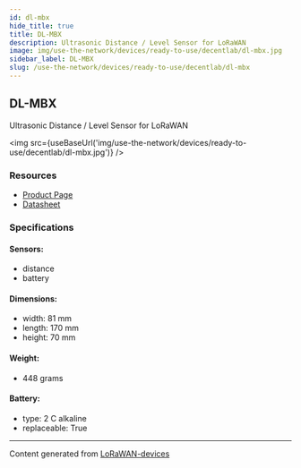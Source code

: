 ```yaml
---
id: dl-mbx
hide_title: true
title: DL-MBX
description: Ultrasonic Distance / Level Sensor for LoRaWAN
image: img/use-the-network/devices/ready-to-use/decentlab/dl-mbx.jpg
sidebar_label: DL-MBX
slug: /use-the-network/devices/ready-to-use/decentlab/dl-mbx
---
```



## DL-MBX

Ultrasonic Distance / Level Sensor for LoRaWAN

<img src={useBaseUrl('img/use-the-network/devices/ready-to-use/decentlab/dl-mbx.jpg')} />

### Resources

- [Product Page](https://www.decentlab.com/products/ultrasonic-distance-/-level-sensor-for-lorawan)
- [Datasheet](https://cdn.decentlab.com/download/datasheets/Decentlab-DL-MBX-datasheet.pdf)

### Specifications

#### Sensors:

- distance
- battery

#### Dimensions:

- width: 81 mm
- length: 170 mm
- height: 70 mm

#### Weight:

- 448 grams

#### Battery:

- type: 2 C alkaline
- replaceable: True

---

Content generated from [LoRaWAN-devices](https://github.com/TheThingsNetwork/lorawan-devices)
